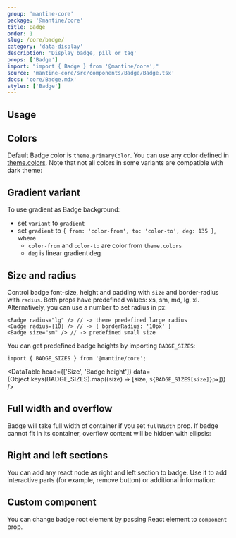 ```yaml
---
group: 'mantine-core'
package: '@mantine/core'
title: Badge
order: 1
slug: /core/badge/
category: 'data-display'
description: 'Display badge, pill or tag'
props: ['Badge']
import: "import { Badge } from '@mantine/core';"
source: 'mantine-core/src/components/Badge/Badge.tsx'
docs: 'core/Badge.mdx'
styles: ['Badge']
---
```



## Usage

<Demo data={BadgeDemos.usage} />

## Colors

Default Badge color is `theme.primaryColor`.
You can use any color defined in [theme.colors](/theming/extend-theme/#default-colors).
Note that not all colors in some variants are compatible with dark theme:

<Demo data={BadgeDemos.colors} />

## Gradient variant

To use gradient as Badge background:

- set `variant` to `gradient`
- set `gradient` to `{ from: 'color-from', to: 'color-to', deg: 135 }`, where
  - `color-from` and `color-to` are color from `theme.colors`
  - `deg` is linear gradient deg

<Demo data={BadgeDemos.gradient} />

## Size and radius

Control badge font-size, height and padding with `size` and border-radius with `radius`.
Both props have predefined values: xs, sm, md, lg, xl.
Alternatively, you can use a number to set radius in px:

```tsx
<Badge radius="lg" /> // -> theme predefined large radius
<Badge radius={10} /> // -> { borderRadius: '10px' }
<Badge size="sm" /> // -> predefined small size
```

<Demo data={BadgeDemos.sizes} />

You can get predefined badge heights by importing `BADGE_SIZES`:

```tsx
import { BADGE_SIZES } from '@mantine/core';
```

<DataTable
  head={['Size', 'Badge height']}
  data={Object.keys(BADGE_SIZES).map((size) => [size, `${BADGE_SIZES[size]}px`])}
/>

## Full width and overflow

Badge will take full width of container if you set `fullWidth` prop.
If badge cannot fit in its container, overflow content will be hidden with ellipsis:

<Demo data={BadgeDemos.overflow} />

## Right and left sections

You can add any react node as right and left section to badge.
Use it to add interactive parts (for example, remove button) or additional information:

<Demo data={BadgeDemos.sections} />

## Custom component

You can change badge root element by passing React element to `component` prop.

<Demo data={BadgeDemos.component} />
